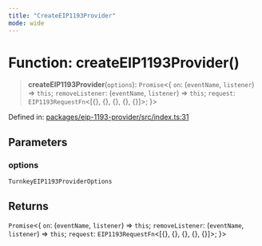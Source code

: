 ```yaml
---
title: "CreateEIP1193Provider"
mode: wide
---
```

  
# Function: createEIP1193Provider()

> **createEIP1193Provider**(`options`): `Promise`\<\{ `on`: (`eventName`, `listener`) => `this`; `removeListener`: (`eventName`, `listener`) => `this`; `request`: `EIP1193RequestFn`\<\[\{\}, \{\}, \{\}, \{\}, \{\}\]\>; \}\>

Defined in: [packages/eip-1193-provider/src/index.ts:31](https://github.com/tkhq/sdk/blob/main/packages/eip-1193-provider/src/index.ts#L31)

## Parameters

### options

`TurnkeyEIP1193ProviderOptions`

## Returns

`Promise`\<\{ `on`: (`eventName`, `listener`) => `this`; `removeListener`: (`eventName`, `listener`) => `this`; `request`: `EIP1193RequestFn`\<\[\{\}, \{\}, \{\}, \{\}, \{\}\]\>; \}\>
